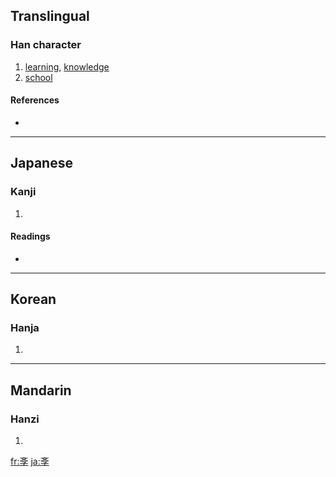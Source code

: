 {{also|學}}
==Translingual==

===Han character===
{{Han char|rn=67|rad=文|as=03|sn=7|four=|canj=卜大弓木 (YKND)}}

# [[learning]], [[knowledge]]
# [[school]]

====References====
* {{Han ref|kx=0477.011|dkj=13453|hdz=32170.020|uh=6588|ud=25992}}

----

==Japanese==

===Kanji===
{{ja-kanji|grade=|rs=文03}}

# {{defn|Japanese}}

====Readings====
* {{ja-readings|on=[[がく]] (gaku)|kun=[[まなぶ]] (manabu)}}

----

==Korean==

===Hanja===
{{ko-hanja|hangeul=학|eumhun=|rv=hak|mr=hak|y=hak}}

# {{defn|Korean}}

----

==Mandarin==

===Hanzi===
{{cmn-hanzi|pin=[[fēi]] ([[fei1]]), [[xué]] ([[xue2]])|wg=fei<sup>1</sup>, hsüeh<sup>2</sup>}}

# {{defn|Mandarin}}

[[fr:斈]]
[[ja:斈]]
